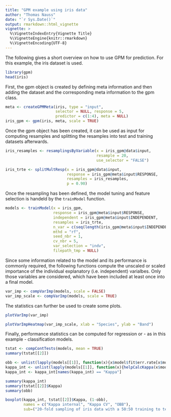 ```yaml
---
title: "GPM example using iris data"
author: "Thomas Nauss"
date: "`r Sys.Date()`"
output: rmarkdown::html_vignette
vignette: >
  %\VignetteIndexEntry{Vignette Title}
  %\VignetteEngine{knitr::rmarkdown}
  %\VignetteEncoding{UTF-8}
---
```

The following gives a short overview on how to use GPM for prediction. For this
example, the iris dataset is used.
```r
library(gpm)
head(iris)
```

First, the gpm object is created by defining meta information and then adding
the dataset and the corresponding meta information to the gpm class.
```r
meta <- createGPMMeta(iris, type = "input",
                      selector = NULL, response = 5, 
                      predictor = c(1:4), meta = NULL)
iris_gpm <- gpm(iris, meta, scale = TRUE)
```

Once the gpm object has been created, it can be used as input for computing
resamples and splitting the resamples into test and training datasets afterwards.
```r
iris_resamples <- resamplingsByVariable(x = iris_gpm@data$input, 
                                        resample = 20, 
                                        use_selector = "FALSE")

iris_trte <- splitMultResp(x = iris_gpm@data$input, 
                           response = iris_gpm@meta$input$RESPONSE,
                           resamples = iris_resamples,
                           p = 0.90)
```

Once the resampling has been defined, the model tuning and feature selection is
handeld by the ``trainModel`` function.
```r
models <- trainModel(x = iris_gpm,
                     response = iris_gpm@meta$input$RESPONSE, 
                     independent = iris_gpm@meta$input$INDEPENDENT,
                     resamples = iris_trte, 
                     n_var = c(seq(length(iris_gpm@meta$input$INDEPENDENT))),
                     mthd = "rf", 
                     seed_nbr = 1, 
                     cv_nbr = 5,
                     var_selection = "indv",
                     filepath_tmp = NULL)
```

Since some information related to the model and its performance is commonly
required, the following functions compute the unscaled or scaled importance of
the individual explanatory (i.e. independent) varialbes. Only those variables are
considered, which have been included at least once into a final model.
```r
var_imp <- compVarImp(models, scale = FALSE)
var_imp_scale <- compVarImp(models, scale = TRUE)

```

The statistics can further be used to create some plots.
```r
plotVarImp(var_imp)

plotVarImpHeatmap(var_imp_scale, xlab = "Species", ylab = "Band")

```

Finally, performance statistics can be computed for regression or - as in this example - classification models.
```r
tstat <- compContTests(models, mean = TRUE)
summary(tstat[[2]])
```


```r
obb <- unlist(lapply(models[[1]], function(x){x$model$fit$err.rate[x$model$fit$ntree,1]}))
kappa_int <- unlist(lapply(models[[1]], function(x){helpCalcKappa(x$model$fit$confusion)}))
kappa_int <- kappa_int[names(kappa_int) == "Kappa"]

summary(kappa_int)
summary(tstat[[2]]$Kappa)
summary(obb)

boxplot(kappa_int, tstat[[2]]$Kappa, (1-obb),
        names = c("Kappa internal", "Kappa CV", "OBB"),
        sub=("20-fold sampling of iris data with a 50:50 training to test ratio."))
```

